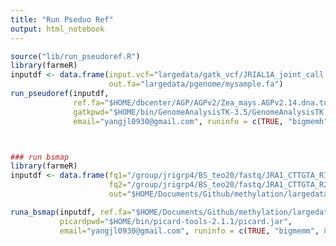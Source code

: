 ```yaml
---
title: "Run Pseduo Ref"
output: html_notebook
---
```



```r
source("lib/run_pseudoref.R")
library(farmeR)
inputdf <- data.frame(input.vcf="largedata/gatk_vcf/JRIAL1A_joint_call.filtered_snps.vcf",
                      out.fa="largedata/pgenome/mysample.fa")
run_pseudoref(inputdf,
              ref.fa="$HOME/dbcenter/AGP/AGPv2/Zea_mays.AGPv2.14.dna.toplevel.fa",
              gatkpwd="$HOME/bin/GenomeAnalysisTK-3.5/GenomeAnalysisTK.jar",
              email="yangjl0930@gmail.com", runinfo = c(TRUE, "bigmemh", 8))



### run bsmap
library(farmeR)
inputdf <- data.frame(fq1="/group/jrigrp4/BS_teo20/fastq/JRA1_CTTGTA_R1.fastq.gz",
                      fq2="/group/jrigrp4/BS_teo20/fastq/JRA1_CTTGTA_R2.fastq.gz",
                      out="$HOME/Documents/Github/methylation/largedata/bsmap/JRA1")

runa_bsmap(inputdf, ref.fa="$HOME/Documents/Github/methylation/largedata/pgenome/mysample.fa",
           picardpwd="$HOME/bin/picard-tools-2.1.1/picard.jar",
           email="yangjl0930@gmail.com", runinfo = c(TRUE, "bigmemm", 8))

```


